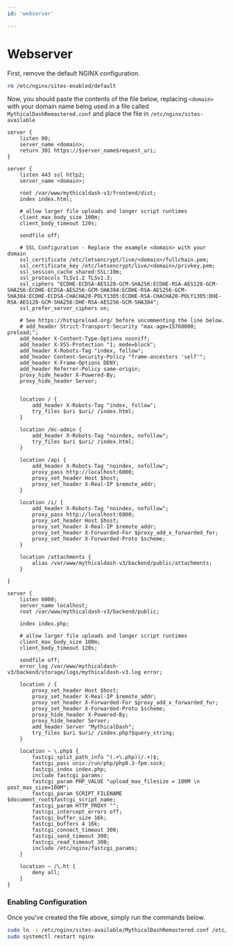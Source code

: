 ```yaml
---
id: 'webserver'

---
```


# Webserver

First, remove the default NGINX configuration.

```bash
rm /etc/nginx/sites-enabled/default
```
Now, you should paste the contents of the file below, replacing ``<domain>`` with your domain name being used in a file called ``MythicalDashRemastered.conf`` and place the file in ``/etc/nginx/sites-available``

```text
server {
    listen 80;
    server_name <domain>;
    return 301 https://$server_name$request_uri;
}

server {
    listen 443 ssl http2;
    server_name <domain>;

    root /var/www/mythicaldash-v3/frontend/dist;
    index index.html;

    # allow larger file uploads and longer script runtimes
    client_max_body_size 100m;
    client_body_timeout 120s;

    sendfile off;

    # SSL Configuration - Replace the example <domain> with your domain
    ssl_certificate /etc/letsencrypt/live/<domain>/fullchain.pem;
    ssl_certificate_key /etc/letsencrypt/live/<domain>/privkey.pem;
    ssl_session_cache shared:SSL:10m;
    ssl_protocols TLSv1.2 TLSv1.3;
    ssl_ciphers "ECDHE-ECDSA-AES128-GCM-SHA256:ECDHE-RSA-AES128-GCM-SHA256:ECDHE-ECDSA-AES256-GCM-SHA384:ECDHE-RSA-AES256-GCM-SHA384:ECDHE-ECDSA-CHACHA20-POLY1305:ECDHE-RSA-CHACHA20-POLY1305:DHE-RSA-AES128-GCM-SHA256:DHE-RSA-AES256-GCM-SHA384";
    ssl_prefer_server_ciphers on;

    # See https://hstspreload.org/ before uncommenting the line below.
    # add_header Strict-Transport-Security "max-age=15768000; preload;";
    add_header X-Content-Type-Options nosniff;
    add_header X-XSS-Protection "1; mode=block";
    add_header X-Robots-Tag "index, follow";
    add_header Content-Security-Policy "frame-ancestors 'self'";
    add_header X-Frame-Options DENY;
    add_header Referrer-Policy same-origin;
    proxy_hide_header X-Powered-By;
    proxy_hide_header Server;


    location / {
        add_header X-Robots-Tag "index, follow";
        try_files $uri $uri/ /index.html;
    }

    location /mc-admin {
        add_header X-Robots-Tag "noindex, nofollow";
        try_files $uri $uri/ /index.html;
    }

    location /api {
        add_header X-Robots-Tag "noindex, nofollow";
        proxy_pass http://localhost:6000;
        proxy_set_header Host $host;
        proxy_set_header X-Real-IP $remote_addr;
    }

	location /i/ {
		add_header X-Robots-Tag "noindex, nofollow";
		proxy_pass http://localhost:6000;
		proxy_set_header Host $host;
		proxy_set_header X-Real-IP $remote_addr;
		proxy_set_header X-Forwarded-For $proxy_add_x_forwarded_for;
		proxy_set_header X-Forwarded-Proto $scheme;
	}

    location /attachments {
        alias /var/www/mythicaldash-v3/backend/public/attachments;
    }

}

server {
    listen 6000;
    server_name localhost;
    root /var/www/mythicaldash-v3/backend/public;

    index index.php;

    # allow larger file uploads and longer script runtimes
    client_max_body_size 100m;
    client_body_timeout 120s;

    sendfile off;
    error_log /var/www/mythicaldash-v3/backend/storage/logs/mythicaldash-v3.log error;

    location / {
        proxy_set_header Host $host;
        proxy_set_header X-Real-IP $remote_addr;
        proxy_set_header X-Forwarded-For $proxy_add_x_forwarded_for;
        proxy_set_header X-Forwarded-Proto $scheme;
        proxy_hide_header X-Powered-By;
        proxy_hide_header Server;
        add_header Server "MythicalDash";
        try_files $uri $uri/ /index.php?$query_string;
    }

    location ~ \.php$ {
        fastcgi_split_path_info ^(.+\.php)(/.+)$;
        fastcgi_pass unix:/run/php/php8.3-fpm.sock;
        fastcgi_index index.php;
        include fastcgi_params;
        fastcgi_param PHP_VALUE "upload_max_filesize = 100M \n post_max_size=100M";
        fastcgi_param SCRIPT_FILENAME $document_root$fastcgi_script_name;
        fastcgi_param HTTP_PROXY "";
        fastcgi_intercept_errors off;
        fastcgi_buffer_size 16k;
        fastcgi_buffers 4 16k;
        fastcgi_connect_timeout 300;
        fastcgi_send_timeout 300;
        fastcgi_read_timeout 300;
        include /etc/nginx/fastcgi_params;
    }

    location ~ /\.ht {
        deny all;
    }
}
```
### Enabling Configuration

Once you've created the file above, simply run the commands below.

```bash
sudo ln -s /etc/nginx/sites-available/MythicalDashRemastered.conf /etc/nginx/sites-enabled/MythicalDashRemastered.conf
sudo systemctl restart nginx
```
